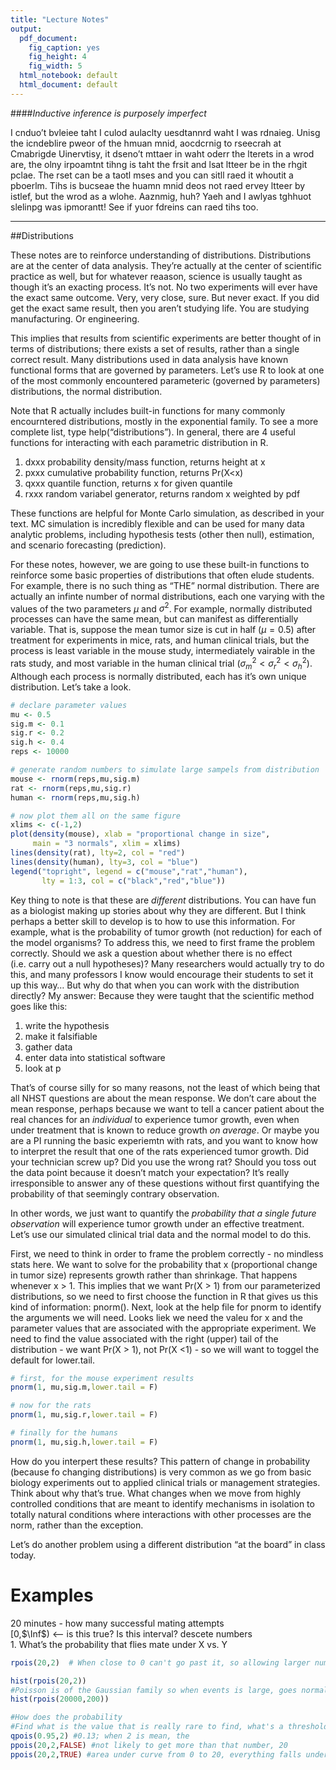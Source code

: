 ```yaml
---
title: "Lecture Notes"
output:
  pdf_document:
    fig_caption: yes
    fig_height: 4
    fig_width: 5
  html_notebook: default
  html_document: default
---
```


####*Inductive inference is purposely imperfect*

I cnduo't bvleiee taht I culod aulaclty uesdtannrd waht I was rdnaieg. Unisg the icndeblire pweor of the hmuan mnid, aocdcrnig to rseecrah at Cmabrigde Uinervtisy, it dseno't mttaer in waht oderr the lterets in a wrod are, the olny irpoamtnt tihng is taht the frsit and lsat ltteer be in the rhgit pclae. The rset can be a taotl mses and you can sitll raed it whoutit a pboerlm. Tihs is bucseae the huamn mnid deos not raed ervey ltteer by istlef, but the wrod as a wlohe. Aaznmig, huh? Yaeh and I awlyas tghhuot slelinpg was ipmorantt! See if yuor fdreins can raed tihs too.

***

##Distributions

These notes are to reinforce understanding of distributions. Distributions are at the center of data analysis. They're actually at the center of scientific practice as well, but for whatever reaason, science is usually taught as though it's an exacting process. It's not. No two experiments will ever have the exact same outcome. Very, very close, sure. But never exact. If you did get the exact same result, then you aren't studying life. You are studying manufacturing. Or engineering.

This implies that results from scientific experiments are better thought of in terms of distributions; there exists a set of results, rather than a single correct result. Many distributions used in data analysis have known functional forms that are governed by parameters. Let's use R to look at one of the most commonly encountered parameteric (governed by parameters) distributions, the normal distribution.

Note that R actually includes built-in functions for many commonly encourntered distributions, mostly in the exponential family. To see a more complete list, type help("distributions"). In general, there are 4 useful functions for interacting with each parametric distribution in R.

1. dxxx probability density/mass function, returns height at x
2. pxxx cumulative probability function, returns Pr(X<x)
3. qxxx quantile function, returns x for given quantile
4. rxxx random variabel generator, returns random x weighted by pdf

These functions are helpful for Monte Carlo simulation, as described in your text. MC simulation is incredibly flexible and can be used for many data analytic problems, including hypothesis tests (other then null), estimation, and scenario forecasting (prediction).

For these notes, however, we are going to use these built-in functions to reinforce some basic properties of distributions that often elude students. For example, there is no such thing as "THE" normal distribution. There are actually an infinte number of normal distributions, each one varying with the values of the two parameters $\mu$ and $\sigma^2$. For example, normally distributed processes can have the same mean, but can manifest as differentially variable. That is, suppose the mean tumor size is cut in half ($\mu = 0.5$) after treatment for experiments in mice, rats, and human clinical trials, but the process is least variable in the mouse study, intermediately vairable in the rats study, and most variable in the human clinical trial ($\sigma^2_m < \sigma^2_r < \sigma^2_h$). Although each process is normally distributed, each has it's own unique distribution. Let's take a look. 

```r
# declare parameter values
mu <- 0.5
sig.m <- 0.1
sig.r <- 0.2
sig.h <- 0.4
reps <- 10000

# generate random numbers to simulate large sampels from distribution
mouse <- rnorm(reps,mu,sig.m)
rat <- rnorm(reps,mu,sig.r)
human <- rnorm(reps,mu,sig.h)

# now plot them all on the same figure
xlims <- c(-1,2)
plot(density(mouse), xlab = "proportional change in size",
     main = "3 normals", xlim = xlims)
lines(density(rat), lty=2, col = "red")
lines(density(human), lty=3, col = "blue")
legend("topright", legend = c("mouse","rat","human"),
       lty = 1:3, col = c("black","red","blue"))
```

Key thing to note is that these are *different* distributions. You can have fun as a biologist making up stories about why they are different. But I think perhaps a better skill to develop is to how to use this information. For example, what is the probability of tumor growth (not reduction) for each of the model organisms? To address this, we need to first frame the problem correctly. Should we ask a question about whether there is no effect (i.e. carry out a null hypotheses)? Many researchers would actually try to do this, and many professors I know would encourage their students to set it up this way... But why do that when you can work with the distribution directly? My answer: Because they were taught that the scientific method goes like this:

1. write the hypothesis
2. make it falsifiable
3. gather data
4. enter data into statistical software
5. look at p

That's of course silly for so many reasons, not the least of which being that all NHST questions are about the mean response. We don't care about the mean response, perhaps because we want to tell a cancer patient about the real chances for an *individual* to experience tumor growth, even when under treatment that is known to reduce growth *on average*. Or maybe you are a PI running the basic experiemtn with rats, and you want to know how to interpret the result that one of the rats experienced tumor growth. Did your technician screw up? Did you use the wrong rat? Should you toss out the data point because it doesn't match your expectation? It's really irresponsible to answer any of these questions without first quantifying the probability of that seemingly contrary observation.

In other words, we just want to quantify the *probability that a single future observation* will experience tumor growth under an effective treatment. Let's use our simulated clinical trial data and the normal model to do this. 

First, we need to think in order to frame the problem correctly - no mindless stats here. We want to solve for the probability that x (proportional change in tumor size) represents growth rather than shrinkage. That happens whenever x > 1. This implies that we want Pr(X > 1) from our parameterized distributions, so we need to first choose the  function in R that gives us this kind of information: pnorm(). Next, look at the help file for pnorm to identify the arguments we will need. Looks liek we need the valeu for x and the parameter values that are associated with the appropriate experiment. We need to find the value associated with the right (upper) tail of the distribution - we want Pr(X > 1), not Pr(X <1) - so we will want to toggel the default for lower.tail.

```r
# first, for the mouse experiment results
pnorm(1, mu,sig.m,lower.tail = F)

# now for the rats
pnorm(1, mu,sig.r,lower.tail = F)

# finally for the humans
pnorm(1, mu,sig.h,lower.tail = F)
```

How do you interpert these results? This pattern of change in probability (because fo changing distributions) is very common as we go from basic biology experiments out to applied clinical trials or management strategies. Think about why that's true. What changes when we move from highly controlled conditions that are meant to identify mechanisms in isolation to totally natural conditions where interactions with other processes are the norm, rather than the exception.

Let's do another problem using a different distribution "at the board" in class today.


# Examples    
20 minutes - how many successful mating attempts    
[0,$\Inf$) <-- is this true? Is this interval? descete numbers    
1. What's the probability that flies mate under X vs. Y   
```r
rpois(20,2)  # When close to 0 can't go past it, so allowing larger number for average lets sigma be bigger - as mean gets larger, so too does the variance (here one number, lambda)

hist(rpois(20,2))
#Poisson is of the Gaussian family so when events is large, goes normal
hist(rpois(20000,200))

#How does the probability
#Find what is the value that is really rare to find, what's a threshold for the rare event, here maybe over 5 fly sex
qpois(0.95,2) #0.13; when 2 is mean, the 
ppois(20,2,FALSE) #not likely to get more than that number, 20
ppois(20,2,TRUE) #area under curve from 0 to 20, everything falls under here

```

